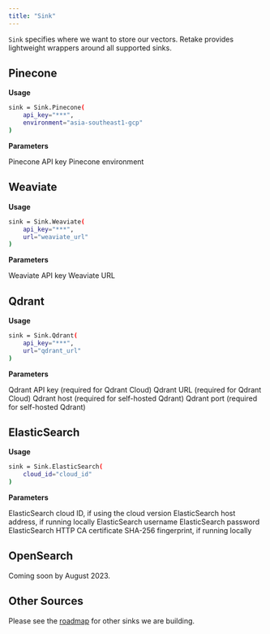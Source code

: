 ```yaml
---
title: "Sink"
---
```


`Sink` specifies where we want to store our vectors. Retake provides lightweight wrappers around
all supported sinks.

## Pinecone

**Usage**

```bash
sink = Sink.Pinecone(
    api_key="***",
    environment="asia-southeast1-gcp"
)
```

**Parameters**

<ParamField body="api_key" type="string" required>
  Pinecone API key
</ParamField>
<ParamField body="environment" type="string" required>
  Pinecone environment
</ParamField>

## Weaviate

**Usage**

```bash
sink = Sink.Weaviate(
    api_key="***",
    url="weaviate_url"
)
```

**Parameters**

<ParamField body="api_key" type="string" required>
  Weaviate API key
</ParamField>
<ParamField body="url" type="string" required>
  Weaviate URL
</ParamField>

## Qdrant

**Usage**

```bash
sink = Sink.Qdrant(
    api_key="***",
    url="qdrant_url"
)
```

**Parameters**

<ParamField body="api_key" type="string">
  Qdrant API key (required for Qdrant Cloud)
</ParamField>
<ParamField body="url" type="string">
  Qdrant URL (required for Qdrant Cloud)
</ParamField>
<ParamField body="host" type="string">
  Qdrant host (required for self-hosted Qdrant)
</ParamField>
<ParamField body="port" type="int">
  Qdrant port (required for self-hosted Qdrant)
</ParamField>

## ElasticSearch

**Usage**

```bash
sink = Sink.ElasticSearch(
    cloud_id="cloud_id"
)
```

**Parameters**

<ParamField body="cloud_id" type="string">
  ElasticSearch cloud ID, if using the cloud version
</ParamField>
<ParamField body="host" type="string">
  ElasticSearch host address, if running locally
</ParamField>
<ParamField body="user" type="string">
  ElasticSearch username
</ParamField>
<ParamField body="password" type="string">
  ElasticSearch password
</ParamField>
<ParamField body="ssl_assert_fingerprint" type="string">
  ElasticSearch HTTP CA certificate SHA-256 fingerprint, if running locally
</ParamField>

## OpenSearch

Coming soon by August 2023.

## Other Sources

Please see the [roadmap](/company/roadmap) for other sinks we are building.

###
